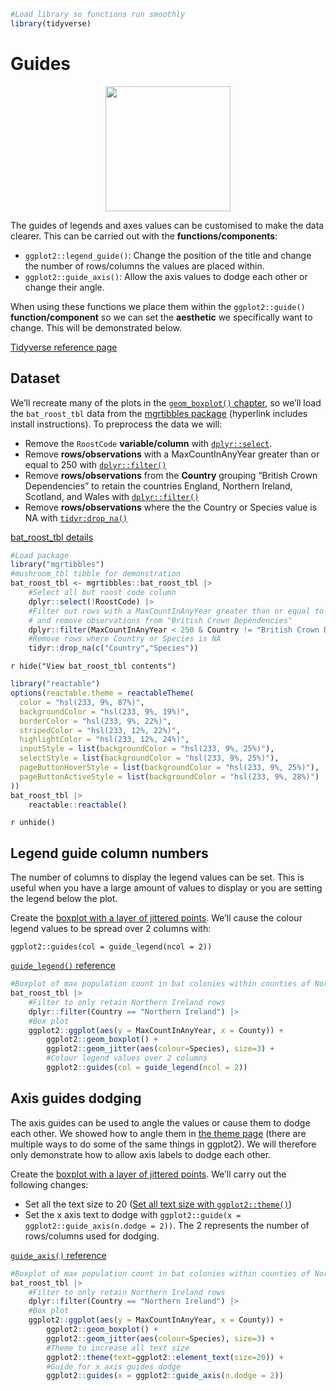 ```r
#Load library so functions run smoothly
library(tidyverse)
```
# Guides

<center>
![](images/ggplot2_guides.png){style="width:200px"}
</center>

The guides of legends and axes values can be customised to make the data clearer.
This can be carried out with the __functions/components__:

- `ggplot2::legend_guide()`: Change the position of the title and change the number of rows/columns the values are placed within.
- `ggplot2::guide_axis()`: Allow the axis values to dodge each other or change their angle.

When using these functions we place them within the `ggplot2::guide()` __function/component__ so we can set the __aesthetic__ we specifically want to change.
This will be demonstrated below.

[Tidyverse reference page](https://ggplot2.tidyverse.org//reference/index.html#guides-axes-and-legends)

## Dataset

We'll recreate many of the plots in the [`geom_boxplot()` chapter](/ggplot2/geom_boxplot.qmd), so we'll load the `bat_roost_tbl` data from the [mgrtibbles package](/datasets/mgrtibbles.qmd) (hyperlink includes install instructions).
To preprocess the data we will:

- Remove the `RoostCode` __variable/column__ with [`dplyr::select`](/dplyr/select.qmd).
- Remove __rows/observations__ with a MaxCountInAnyYear greater than or equal to 250 with [`dplyr::filter()`](/dplyr/filter.qmd)
- Remove __rows/observations__ from the __Country__ grouping "British Crown Dependencies" to retain the countries England, Northern Ireland, Scotland, and Wales with [`dplyr::filter()`](/dplyr/filter.qmd)
- Remove __rows/observations__ where the the Country or Species value is NA with [`tidyr:drop_na()`](/tidyr/drop_na.qmd)

[bat_roost_tbl details](https://github.com/m-gemmell/mgrtibbles/wiki/bat_roost_tbl)

```r
#Load package
library("mgrtibbles")
#mushroom_tbl tibble for demonstration
bat_roost_tbl <- mgrtibbles::bat_roost_tbl |>
    #Select all but roost code column
    dplyr::select(!RoostCode) |>
    #Filter out rows with a MaxCountInAnyYear greater than or equal to 250
    # and remove observations from "British Crown Dependencies"
    dplyr::filter(MaxCountInAnyYear < 250 & Country != "British Crown Dependencies") |>
    #Remove rows where Country or Species is NA
    tidyr::drop_na(c("Country","Species"))
```

`r hide("View bat_roost_tbl contents")`
```r
library("reactable")
options(reactable.theme = reactableTheme(
  color = "hsl(233, 9%, 87%)",
  backgroundColor = "hsl(233, 9%, 19%)",
  borderColor = "hsl(233, 9%, 22%)",
  stripedColor = "hsl(233, 12%, 22%)",
  highlightColor = "hsl(233, 12%, 24%)",
  inputStyle = list(backgroundColor = "hsl(233, 9%, 25%)"),
  selectStyle = list(backgroundColor = "hsl(233, 9%, 25%)"),
  pageButtonHoverStyle = list(backgroundColor = "hsl(233, 9%, 25%)"),
  pageButtonActiveStyle = list(backgroundColor = "hsl(233, 9%, 28%)")
))
bat_roost_tbl |>
    reactable::reactable()
```
`r unhide()`

## Legend guide column numbers

The number of columns to display the legend values can be set.
This is useful when you have a large amount of values to display or you are setting the legend below the plot.

Create the [boxplot with a layer of jittered points](/ggplot2/geom_boxplot.qmd#layer-of-jittered-points).
We'll cause the colour legend values to be spread over 2 columns with:

`ggplot2::guides(col = guide_legend(ncol = 2))`

[`guide_legend()` reference](https://ggplot2.tidyverse.org//reference/guide_legend.html)

```r
#Boxplot of max population count in bat colonies within counties of Northern Ireland
bat_roost_tbl |>
    #Filter to only retain Northern Ireland rows
    dplyr::filter(Country == "Northern Ireland") |>
    #Box plot
    ggplot2::ggplot(aes(y = MaxCountInAnyYear, x = County)) +
        ggplot2::geom_boxplot() +
        ggplot2::geom_jitter(aes(colour=Species), size=3) +
        #Colour legend values over 2 columns
        ggplot2::guides(col = guide_legend(ncol = 2))
```


## Axis guides dodging

The axis guides can be used to angle the values or cause them to dodge each other.
We showed how to angle them in [the theme page](/ggplot2/theme.qmd#sets-of-text) (there are multiple ways to do some of the same things in ggplot2).
We will therefore only demonstrate how to allow axis labels to dodge each other.

Create the [boxplot with a layer of jittered points](/ggplot2/geom_boxplot.qmd#layer-of-jittered-points).
We'll carry out the following changes:

- Set all the text size to 20 ([Set all text size with `ggplot2::theme()`](/ggplot2/theme.qmd#all-text))
- Set the x axis text to dodge with `ggplot2::guide(x = ggplot2::guide_axis(n.dodge = 2))`. The 2 represents the number of rows/columns used for dodging.

[`guide_axis()` reference](https://ggplot2.tidyverse.org//reference/guide_axis.html)

```r
#Boxplot of max population count in bat colonies within counties of Northern Ireland
bat_roost_tbl |>
    #Filter to only retain Northern Ireland rows
    dplyr::filter(Country == "Northern Ireland") |>
    #Box plot
    ggplot2::ggplot(aes(y = MaxCountInAnyYear, x = County)) +
        ggplot2::geom_boxplot() +
        ggplot2::geom_jitter(aes(colour=Species), size=3) +
        #Theme to increase all text size
        ggplot2::theme(text=ggplot2::element_text(size=20)) +
        #Guide for x axis guides dodge
        ggplot2::guides(x = ggplot2::guide_axis(n.dodge = 2))
```

